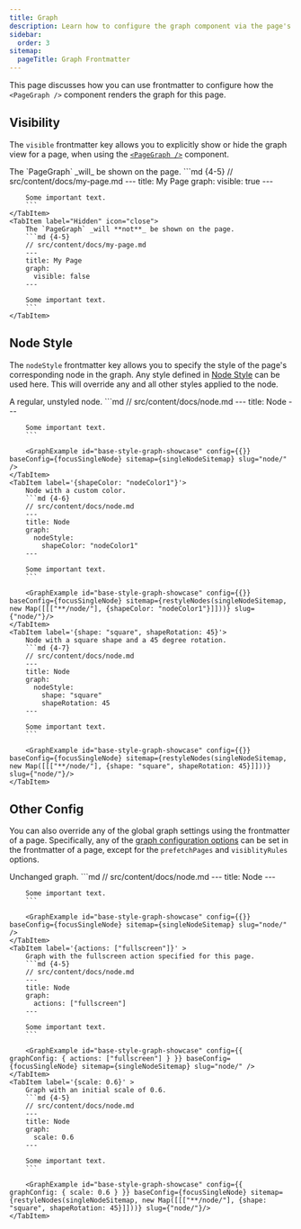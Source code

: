 ```yaml
---
title: Graph
description: Learn how to configure the graph component via the page's frontmatter.
sidebar:
  order: 3
sitemap:
  pageTitle: Graph Frontmatter
---
```



This page discusses how you can use frontmatter to configure how the `<PageGraph />` component renders the graph for this page.

## Visibility
The `visible` frontmatter key allows you to explicitly show or hide the graph view for a page,
when using the [`<PageGraph />`](/starlight-site-graph/components/pagegraph) component.

<Tabs>
	<TabItem label="Shown" icon="approve-check">
		The `PageGraph` _will_ be shown on the page.
		```md {4-5}
		// src/content/docs/my-page.md
		---
		title: My Page
		graph:
		  visible: true
		---

		Some important text.
		```
	</TabItem>
	<TabItem label="Hidden" icon="close">
		The `PageGraph` _will **not**_ be shown on the page.
		```md {4-5}
		// src/content/docs/my-page.md
		---
		title: My Page
		graph:
		  visible: false
		---

		Some important text.
		```
	</TabItem>
</Tabs>

## Node Style
The `nodeStyle` frontmatter key allows you to specify the style of the page's corresponding node in the graph.
Any style defined in [Node Style](/starlight-site-graph/configuration/graph/nodestyle) can be used here.
This will override any and all other styles applied to the node.

<Tabs>
	<TabItem label='{}' >
		A regular, unstyled node.
		```md
		// src/content/docs/node.md
		---
		title: Node
		---

		Some important text.
		```

		<GraphExample id="base-style-graph-showcase" config={{}} baseConfig={focusSingleNode} sitemap={singleNodeSitemap} slug="node/" />
	</TabItem>
	<TabItem label='{shapeColor: "nodeColor1"}'>
		Node with a custom color.
		```md {4-6}
		// src/content/docs/node.md
		---
		title: Node
		graph:
		  nodeStyle:
		    shapeColor: "nodeColor1"
		---

		Some important text.
		```

		<GraphExample id="base-style-graph-showcase" config={{}} baseConfig={focusSingleNode} sitemap={restyleNodes(singleNodeSitemap, new Map([[["**/node/"], {shapeColor: "nodeColor1"}]]))} slug={"node/"}/>
	</TabItem>
	<TabItem label='{shape: "square", shapeRotation: 45}'>
		Node with a square shape and a 45 degree rotation.
		```md {4-7}
		// src/content/docs/node.md
		---
		title: Node
		graph:
		  nodeStyle:
		    shape: "square"
		    shapeRotation: 45
		---

		Some important text.
		```

		<GraphExample id="base-style-graph-showcase" config={{}} baseConfig={focusSingleNode} sitemap={restyleNodes(singleNodeSitemap, new Map([[["**/node/"], {shape: "square", shapeRotation: 45}]]))} slug={"node/"}/>
	</TabItem>
</Tabs>


## Other Config

You can also override any of the global graph settings using the frontmatter of a page.
Specifically, any of the [graph configuration options](/starlight-site-graph/configuration/graph) can be set in the frontmatter of a page,
except for the `prefetchPages` and `visiblityRules` options.

<Tabs>
	<TabItem label='{}' >
		Unchanged graph.
		```md
		// src/content/docs/node.md
		---
		title: Node
		---

		Some important text.
		```

		<GraphExample id="base-style-graph-showcase" config={{}} baseConfig={focusSingleNode} sitemap={singleNodeSitemap} slug="node/" />
	</TabItem>
	<TabItem label='{actions: ["fullscreen"]}' >
		Graph with the fullscreen action specified for this page.
		```md {4-5}
		// src/content/docs/node.md
		---
		title: Node
		graph:
		  actions: ["fullscreen"]
		---

		Some important text.
		```

		<GraphExample id="base-style-graph-showcase" config={{ graphConfig: { actions: ["fullscreen"] } }} baseConfig={focusSingleNode} sitemap={singleNodeSitemap} slug="node/" />
	</TabItem>
	<TabItem label='{scale: 0.6}' >
		Graph with an initial scale of 0.6.
		```md {4-5}
		// src/content/docs/node.md
		---
		title: Node
		graph:
		  scale: 0.6
		---

		Some important text.
		```

		<GraphExample id="base-style-graph-showcase" config={{ graphConfig: { scale: 0.6 } }} baseConfig={focusSingleNode} sitemap={restyleNodes(singleNodeSitemap, new Map([[["**/node/"], {shape: "square", shapeRotation: 45}]]))} slug={"node/"}/>
	</TabItem>
</Tabs>
